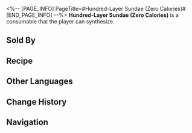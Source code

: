 <%-- [PAGE_INFO]
PageTitle=#Hundred-Layer Sundae (Zero Calories)#
[END_PAGE_INFO] --%>
{{Consumable Infobox
|id          = 401024
|image       = Item Hundred-Layer Sundae (Zero Calories).png
|type        = Defense Consumables
|rarity      = 2
|effect      = Upon use, the Max HP of all allies increases by 10% plus 210 Max HP for the next battle.
|description = It is unlikely that any food would affect one's weight or health in the Dreamscape. Nevertheless, this dessert's form is truly stunning, and the merchant has even specifically labeled "zero calories" behind the item.
|effectType  = 
|effectType2 = 
|effectType3 = 
|recipe      = {{cx|Source missing}}
|source1     = [[Omni-Synthesizer]]
|source2     = [[Clock Diner]]
|source3     = 
}}
{{Description|''"Body anxiety can transcend time and space."''}}
'''Hundred-Layer Sundae (Zero Calories)''' is a consumable that the player can synthesize.

==Sold By==
{{Shop Availability}}

==Recipe==
{{Recipe
|type        = Synthesis
|group       = Consumable
|Hunger      = 1
|Core of Ice = 2
|sort        = Hunger;Core of Ice
}}

==Other Languages==
{{Other Languages
|en   = Hundred-Layer Sundae (Zero Calories)
|zhs  = 百层圣代（零卡）
|zht  = 百層聖代（零卡）
|ja   = 百層サンデー（カロリーゼロ）
|ko   = 백 층 선디(제로칼로리)
|es   = Helado de cien capas (cero calorías)
|fr   = Sundae multi-couche (zéro calorie)
|ru   = Стослойное мороженое (ноль калорий)
|th   = Hundred-Layer Sundae (Zero Calories)
|vi   = Kem Mứt Trăm Tầng (0 Calo)
|de   = Geschichtetes Eis (Null Kalorien)
|id   = Hundred-Layer Sundae (Zero Calorie)
|pt   = Sundae de Cem Camadas (Zero Caloria)
}}

==Change History==
{{Change History|2.0}}

==Navigation==
{{Consumable Navbox}}